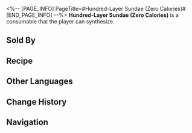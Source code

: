 <%-- [PAGE_INFO]
PageTitle=#Hundred-Layer Sundae (Zero Calories)#
[END_PAGE_INFO] --%>
{{Consumable Infobox
|id          = 401024
|image       = Item Hundred-Layer Sundae (Zero Calories).png
|type        = Defense Consumables
|rarity      = 2
|effect      = Upon use, the Max HP of all allies increases by 10% plus 210 Max HP for the next battle.
|description = It is unlikely that any food would affect one's weight or health in the Dreamscape. Nevertheless, this dessert's form is truly stunning, and the merchant has even specifically labeled "zero calories" behind the item.
|effectType  = 
|effectType2 = 
|effectType3 = 
|recipe      = {{cx|Source missing}}
|source1     = [[Omni-Synthesizer]]
|source2     = [[Clock Diner]]
|source3     = 
}}
{{Description|''"Body anxiety can transcend time and space."''}}
'''Hundred-Layer Sundae (Zero Calories)''' is a consumable that the player can synthesize.

==Sold By==
{{Shop Availability}}

==Recipe==
{{Recipe
|type        = Synthesis
|group       = Consumable
|Hunger      = 1
|Core of Ice = 2
|sort        = Hunger;Core of Ice
}}

==Other Languages==
{{Other Languages
|en   = Hundred-Layer Sundae (Zero Calories)
|zhs  = 百层圣代（零卡）
|zht  = 百層聖代（零卡）
|ja   = 百層サンデー（カロリーゼロ）
|ko   = 백 층 선디(제로칼로리)
|es   = Helado de cien capas (cero calorías)
|fr   = Sundae multi-couche (zéro calorie)
|ru   = Стослойное мороженое (ноль калорий)
|th   = Hundred-Layer Sundae (Zero Calories)
|vi   = Kem Mứt Trăm Tầng (0 Calo)
|de   = Geschichtetes Eis (Null Kalorien)
|id   = Hundred-Layer Sundae (Zero Calorie)
|pt   = Sundae de Cem Camadas (Zero Caloria)
}}

==Change History==
{{Change History|2.0}}

==Navigation==
{{Consumable Navbox}}